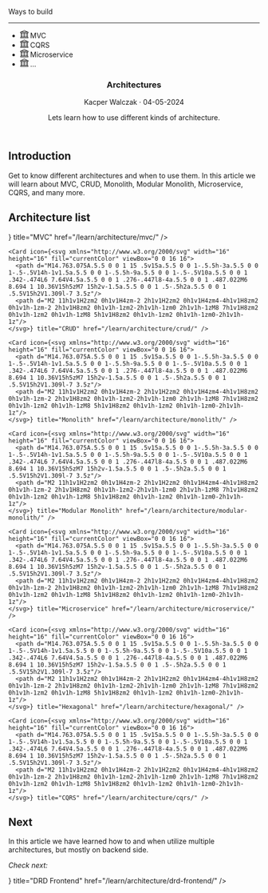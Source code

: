 
<section className="header__height w-full rounded-2xl bg-indigo-900 bg-opacity-10 border-2 border-indigo-500 mt-2">
    <article className="flex flex-col align-between h-full relative">
        <div className="absolute top-0 left-0 p-2">
            <ArchitectureTag/>
        </div>
        <section className="shadow-lg flex align-center justify-center gap-3 h-full overflow-hidden">
            <div className="flex flex-col bg-violet-900 h-40 w-40 p-2 mt-20 text-white font-bold rounded">
                <p>Ways to build</p>
                <hr/>
                <ul>
                    <li className="flex items-center gap-2">
                        <svg xmlns="http://www.w3.org/2000/svg" width="16" height="16" fill="currentColor" class="bi bi-bank" viewBox="0 0 16 16">
                          <path d="m8 0 6.61 3h.89a.5.5 0 0 1 .5.5v2a.5.5 0 0 1-.5.5H15v7a.5.5 0 0 1 .485.38l.5 2a.498.498 0 0 1-.485.62H.5a.498.498 0 0 1-.485-.62l.5-2A.5.5 0 0 1 1 13V6H.5a.5.5 0 0 1-.5-.5v-2A.5.5 0 0 1 .5 3h.89zM3.777 3h8.447L8 1zM2 6v7h1V6zm2 0v7h2.5V6zm3.5 0v7h1V6zm2 0v7H12V6zM13 6v7h1V6zm2-1V4H1v1zm-.39 9H1.39l-.25 1h13.72z"/>
                        </svg>
                        <span className="text-violet-500">MVC</span>
                    </li>
                    <li className="flex items-center gap-2">
                        <svg xmlns="http://www.w3.org/2000/svg" width="16" height="16" fill="currentColor" class="bi bi-bank" viewBox="0 0 16 16">
                          <path d="m8 0 6.61 3h.89a.5.5 0 0 1 .5.5v2a.5.5 0 0 1-.5.5H15v7a.5.5 0 0 1 .485.38l.5 2a.498.498 0 0 1-.485.62H.5a.498.498 0 0 1-.485-.62l.5-2A.5.5 0 0 1 1 13V6H.5a.5.5 0 0 1-.5-.5v-2A.5.5 0 0 1 .5 3h.89zM3.777 3h8.447L8 1zM2 6v7h1V6zm2 0v7h2.5V6zm3.5 0v7h1V6zm2 0v7H12V6zM13 6v7h1V6zm2-1V4H1v1zm-.39 9H1.39l-.25 1h13.72z"/>
                        </svg>
                        <span className="text-violet-500">CQRS</span>
                    </li>
                    <li className="flex items-center gap-2">
                        <svg xmlns="http://www.w3.org/2000/svg" width="16" height="16" fill="currentColor" class="bi bi-bank" viewBox="0 0 16 16">
                          <path d="m8 0 6.61 3h.89a.5.5 0 0 1 .5.5v2a.5.5 0 0 1-.5.5H15v7a.5.5 0 0 1 .485.38l.5 2a.498.498 0 0 1-.485.62H.5a.498.498 0 0 1-.485-.62l.5-2A.5.5 0 0 1 1 13V6H.5a.5.5 0 0 1-.5-.5v-2A.5.5 0 0 1 .5 3h.89zM3.777 3h8.447L8 1zM2 6v7h1V6zm2 0v7h2.5V6zm3.5 0v7h1V6zm2 0v7H12V6zM13 6v7h1V6zm2-1V4H1v1zm-.39 9H1.39l-.25 1h13.72z"/>
                        </svg>
                        <span className="text-violet-500">Microservice</span>
                    </li>
                    <li className="flex items-center gap-2">
                        <svg xmlns="http://www.w3.org/2000/svg" width="16" height="16" fill="currentColor" class="bi bi-bank" viewBox="0 0 16 16">
                          <path d="m8 0 6.61 3h.89a.5.5 0 0 1 .5.5v2a.5.5 0 0 1-.5.5H15v7a.5.5 0 0 1 .485.38l.5 2a.498.498 0 0 1-.485.62H.5a.498.498 0 0 1-.485-.62l.5-2A.5.5 0 0 1 1 13V6H.5a.5.5 0 0 1-.5-.5v-2A.5.5 0 0 1 .5 3h.89zM3.777 3h8.447L8 1zM2 6v7h1V6zm2 0v7h2.5V6zm3.5 0v7h1V6zm2 0v7H12V6zM13 6v7h1V6zm2-1V4H1v1zm-.39 9H1.39l-.25 1h13.72z"/>
                        </svg>
                        <span className="text-violet-500">...</span>
                    </li>
                </ul>
            </div>
        </section>
        <header className="flex flex-col px-4 pb-4 pt-4">
            <div className="flex flex-row justify-between items-center mb-3 border-b-2 border-b-indigo-300">
                <h1 className="text-2xl font-bold">Architectures</h1>
                <p className="mt-2 text-lg text-gray-500">Kacper Walczak &middot; 04-05-2024</p>
            </div>
            <p className="mt-2 text-lg">Lets learn how to use different kinds of architecture.</p>
        </header>
    </article>
</section>

## Introduction

Get to know different architectures and when to use them. In this article we will learn about MVC, CRUD, Monolith, Modular Monolith, Microservice, CQRS, and many more.

## Architecture list

<Cards>
    <Card icon={<svg xmlns="http://www.w3.org/2000/svg" width="16" height="16" fill="currentColor" viewBox="0 0 16 16">
      <path d="M14.763.075A.5.5 0 0 1 15 .5v15a.5.5 0 0 1-.5.5h-3a.5.5 0 0 1-.5-.5V14h-1v1.5a.5.5 0 0 1-.5.5h-9a.5.5 0 0 1-.5-.5V10a.5.5 0 0 1 .342-.474L6 7.64V4.5a.5.5 0 0 1 .276-.447l8-4a.5.5 0 0 1 .487.022M6 8.694 1 10.36V15h5zM7 15h2v-1.5a.5.5 0 0 1 .5-.5h2a.5.5 0 0 1 .5.5V15h2V1.309l-7 3.5z"/>
      <path d="M2 11h1v1H2zm2 0h1v1H4zm-2 2h1v1H2zm2 0h1v1H4zm4-4h1v1H8zm2 0h1v1h-1zm-2 2h1v1H8zm2 0h1v1h-1zm2-2h1v1h-1zm0 2h1v1h-1zM8 7h1v1H8zm2 0h1v1h-1zm2 0h1v1h-1zM8 5h1v1H8zm2 0h1v1h-1zm2 0h1v1h-1zm0-2h1v1h-1z"/>
    </svg>} title="MVC" href="/learn/architecture/mvc/" />

    <Card icon={<svg xmlns="http://www.w3.org/2000/svg" width="16" height="16" fill="currentColor" viewBox="0 0 16 16">
      <path d="M14.763.075A.5.5 0 0 1 15 .5v15a.5.5 0 0 1-.5.5h-3a.5.5 0 0 1-.5-.5V14h-1v1.5a.5.5 0 0 1-.5.5h-9a.5.5 0 0 1-.5-.5V10a.5.5 0 0 1 .342-.474L6 7.64V4.5a.5.5 0 0 1 .276-.447l8-4a.5.5 0 0 1 .487.022M6 8.694 1 10.36V15h5zM7 15h2v-1.5a.5.5 0 0 1 .5-.5h2a.5.5 0 0 1 .5.5V15h2V1.309l-7 3.5z"/>
      <path d="M2 11h1v1H2zm2 0h1v1H4zm-2 2h1v1H2zm2 0h1v1H4zm4-4h1v1H8zm2 0h1v1h-1zm-2 2h1v1H8zm2 0h1v1h-1zm2-2h1v1h-1zm0 2h1v1h-1zM8 7h1v1H8zm2 0h1v1h-1zm2 0h1v1h-1zM8 5h1v1H8zm2 0h1v1h-1zm2 0h1v1h-1zm0-2h1v1h-1z"/>
    </svg>} title="CRUD" href="/learn/architecture/crud/" />

    <Card icon={<svg xmlns="http://www.w3.org/2000/svg" width="16" height="16" fill="currentColor" viewBox="0 0 16 16">
      <path d="M14.763.075A.5.5 0 0 1 15 .5v15a.5.5 0 0 1-.5.5h-3a.5.5 0 0 1-.5-.5V14h-1v1.5a.5.5 0 0 1-.5.5h-9a.5.5 0 0 1-.5-.5V10a.5.5 0 0 1 .342-.474L6 7.64V4.5a.5.5 0 0 1 .276-.447l8-4a.5.5 0 0 1 .487.022M6 8.694 1 10.36V15h5zM7 15h2v-1.5a.5.5 0 0 1 .5-.5h2a.5.5 0 0 1 .5.5V15h2V1.309l-7 3.5z"/>
      <path d="M2 11h1v1H2zm2 0h1v1H4zm-2 2h1v1H2zm2 0h1v1H4zm4-4h1v1H8zm2 0h1v1h-1zm-2 2h1v1H8zm2 0h1v1h-1zm2-2h1v1h-1zm0 2h1v1h-1zM8 7h1v1H8zm2 0h1v1h-1zm2 0h1v1h-1zM8 5h1v1H8zm2 0h1v1h-1zm2 0h1v1h-1zm0-2h1v1h-1z"/>
    </svg>} title="Monolith" href="/learn/architecture/monolith/" />

    <Card icon={<svg xmlns="http://www.w3.org/2000/svg" width="16" height="16" fill="currentColor" viewBox="0 0 16 16">
      <path d="M14.763.075A.5.5 0 0 1 15 .5v15a.5.5 0 0 1-.5.5h-3a.5.5 0 0 1-.5-.5V14h-1v1.5a.5.5 0 0 1-.5.5h-9a.5.5 0 0 1-.5-.5V10a.5.5 0 0 1 .342-.474L6 7.64V4.5a.5.5 0 0 1 .276-.447l8-4a.5.5 0 0 1 .487.022M6 8.694 1 10.36V15h5zM7 15h2v-1.5a.5.5 0 0 1 .5-.5h2a.5.5 0 0 1 .5.5V15h2V1.309l-7 3.5z"/>
      <path d="M2 11h1v1H2zm2 0h1v1H4zm-2 2h1v1H2zm2 0h1v1H4zm4-4h1v1H8zm2 0h1v1h-1zm-2 2h1v1H8zm2 0h1v1h-1zm2-2h1v1h-1zm0 2h1v1h-1zM8 7h1v1H8zm2 0h1v1h-1zm2 0h1v1h-1zM8 5h1v1H8zm2 0h1v1h-1zm2 0h1v1h-1zm0-2h1v1h-1z"/>
    </svg>} title="Modular Monolith" href="/learn/architecture/modular-monolith/" />

    <Card icon={<svg xmlns="http://www.w3.org/2000/svg" width="16" height="16" fill="currentColor" viewBox="0 0 16 16">
      <path d="M14.763.075A.5.5 0 0 1 15 .5v15a.5.5 0 0 1-.5.5h-3a.5.5 0 0 1-.5-.5V14h-1v1.5a.5.5 0 0 1-.5.5h-9a.5.5 0 0 1-.5-.5V10a.5.5 0 0 1 .342-.474L6 7.64V4.5a.5.5 0 0 1 .276-.447l8-4a.5.5 0 0 1 .487.022M6 8.694 1 10.36V15h5zM7 15h2v-1.5a.5.5 0 0 1 .5-.5h2a.5.5 0 0 1 .5.5V15h2V1.309l-7 3.5z"/>
      <path d="M2 11h1v1H2zm2 0h1v1H4zm-2 2h1v1H2zm2 0h1v1H4zm4-4h1v1H8zm2 0h1v1h-1zm-2 2h1v1H8zm2 0h1v1h-1zm2-2h1v1h-1zm0 2h1v1h-1zM8 7h1v1H8zm2 0h1v1h-1zm2 0h1v1h-1zM8 5h1v1H8zm2 0h1v1h-1zm2 0h1v1h-1zm0-2h1v1h-1z"/>
    </svg>} title="Microservice" href="/learn/architecture/microservice/" />

    <Card icon={<svg xmlns="http://www.w3.org/2000/svg" width="16" height="16" fill="currentColor" viewBox="0 0 16 16">
      <path d="M14.763.075A.5.5 0 0 1 15 .5v15a.5.5 0 0 1-.5.5h-3a.5.5 0 0 1-.5-.5V14h-1v1.5a.5.5 0 0 1-.5.5h-9a.5.5 0 0 1-.5-.5V10a.5.5 0 0 1 .342-.474L6 7.64V4.5a.5.5 0 0 1 .276-.447l8-4a.5.5 0 0 1 .487.022M6 8.694 1 10.36V15h5zM7 15h2v-1.5a.5.5 0 0 1 .5-.5h2a.5.5 0 0 1 .5.5V15h2V1.309l-7 3.5z"/>
      <path d="M2 11h1v1H2zm2 0h1v1H4zm-2 2h1v1H2zm2 0h1v1H4zm4-4h1v1H8zm2 0h1v1h-1zm-2 2h1v1H8zm2 0h1v1h-1zm2-2h1v1h-1zm0 2h1v1h-1zM8 7h1v1H8zm2 0h1v1h-1zm2 0h1v1h-1zM8 5h1v1H8zm2 0h1v1h-1zm2 0h1v1h-1zm0-2h1v1h-1z"/>
    </svg>} title="Hexagonal" href="/learn/architecture/hexagonal/" />

    <Card icon={<svg xmlns="http://www.w3.org/2000/svg" width="16" height="16" fill="currentColor" viewBox="0 0 16 16">
      <path d="M14.763.075A.5.5 0 0 1 15 .5v15a.5.5 0 0 1-.5.5h-3a.5.5 0 0 1-.5-.5V14h-1v1.5a.5.5 0 0 1-.5.5h-9a.5.5 0 0 1-.5-.5V10a.5.5 0 0 1 .342-.474L6 7.64V4.5a.5.5 0 0 1 .276-.447l8-4a.5.5 0 0 1 .487.022M6 8.694 1 10.36V15h5zM7 15h2v-1.5a.5.5 0 0 1 .5-.5h2a.5.5 0 0 1 .5.5V15h2V1.309l-7 3.5z"/>
      <path d="M2 11h1v1H2zm2 0h1v1H4zm-2 2h1v1H2zm2 0h1v1H4zm4-4h1v1H8zm2 0h1v1h-1zm-2 2h1v1H8zm2 0h1v1h-1zm2-2h1v1h-1zm0 2h1v1h-1zM8 7h1v1H8zm2 0h1v1h-1zm2 0h1v1h-1zM8 5h1v1H8zm2 0h1v1h-1zm2 0h1v1h-1zm0-2h1v1h-1z"/>
    </svg>} title="CQRS" href="/learn/architecture/cqrs/" />
</Cards>

## Next

In this article we have learned how to and when utilize multiple architectures, but mostly on backend side.

*Check next:*

<Cards>
  <Card icon={<svg xmlns="http://www.w3.org/2000/svg" width="16" height="16" fill="currentColor" viewBox="0 0 16 16">
  <path d="M14.763.075A.5.5 0 0 1 15 .5v15a.5.5 0 0 1-.5.5h-3a.5.5 0 0 1-.5-.5V14h-1v1.5a.5.5 0 0 1-.5.5h-9a.5.5 0 0 1-.5-.5V10a.5.5 0 0 1 .342-.474L6 7.64V4.5a.5.5 0 0 1 .276-.447l8-4a.5.5 0 0 1 .487.022M6 8.694 1 10.36V15h5zM7 15h2v-1.5a.5.5 0 0 1 .5-.5h2a.5.5 0 0 1 .5.5V15h2V1.309l-7 3.5z"/>
  <path d="M2 11h1v1H2zm2 0h1v1H4zm-2 2h1v1H2zm2 0h1v1H4zm4-4h1v1H8zm2 0h1v1h-1zm-2 2h1v1H8zm2 0h1v1h-1zm2-2h1v1h-1zm0 2h1v1h-1zM8 7h1v1H8zm2 0h1v1h-1zm2 0h1v1h-1zM8 5h1v1H8zm2 0h1v1h-1zm2 0h1v1h-1zm0-2h1v1h-1z"/>
</svg>} title="DRD Frontend" href="/learn/architecture/drd-frontend/" />
</Cards>

<section className="rounded-2xl bg-lines flex mt-10 mb-20 h-20 w-full"></section>

<LatestReadings />
